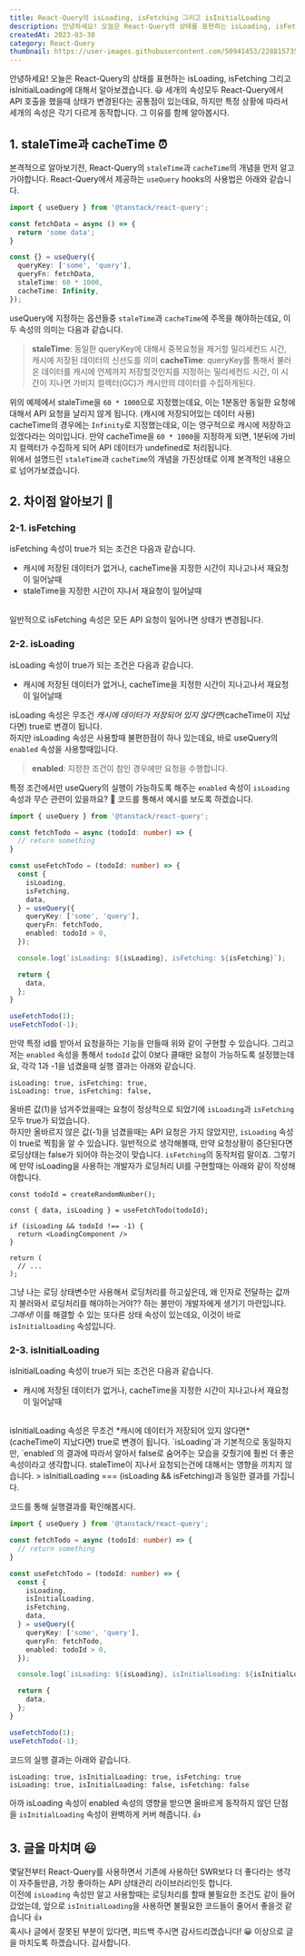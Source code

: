```yaml
---
title: React-Query의 isLoading, isFetching 그리고 isInitialLoading
description: 안녕하세요! 오늘은 React-Query의 상태를 표현하는 isLoading, isFetching 그리고 isInitialLoading에 대해서 알아보겠습니다.
createdAt: 2023-03-30
category: React-Query
thumbnail: https://user-images.githubusercontent.com/50941453/228815735-4dd016c3-eab4-4fc9-ab90-38b2ade05dcc.png
---
```

안녕하세요! 오늘은 React-Query의 상태를 표현하는 isLoading, isFetching 그리고 isInitialLoading에 대해서 알아보겠습니다. 😃 세개의 속성모두 React-Query에서 API 호출을 했을때 상태가 변경된다는 공통점이 있는데요, 하지만 특정 상황에 따라서 세개의 속성은 각기 다르게 동작합니다. 그 이유를 함께 알아봅시다.

## 1. staleTime과 cacheTime ⏰
본격적으로 알아보기전, React-Query의 `staleTime`과 `cacheTime`의 개념을 먼저 알고가야합니다. React-Query에서 제공하는 `useQuery` hooks의 사용법은 아래와 같습니다.

```typescript
import { useQuery } from '@tanstack/react-query';

const fetchData = async () => {
  return 'some data';
}

const {} = useQuery({
  queryKey: ['some', 'query'],
  queryFn: fetchData,
  staleTime: 60 * 1000,
  cacheTime: Infinity,
});
```

useQuery에 지정하는 옵션들중 `staleTime`과 `cacheTime`에 주목을 해야하는데요, 이 두 속성의 의미는 다음과 같습니다.
> **staleTime**: 동일한 queryKey에 대해서 중복요청을 제거할 밀리세컨드 시간, 캐시에 저장된 데이터의 신선도를 의미
**cacheTime**: queryKey를 통해서 불러온 데이터를 캐시에 언제까지 저장할것인지를 지정하는 밀리세컨드 시간, 이 시간이 지나면 가비지 컬렉터(GC)가 캐시안의 데이터를 수집하게된다.

위의 예제에서 staleTime을 `60 * 1000`으로 지정했는데요, 이는 1분동안 동일한 요청에 대해서 API 요청을 날리지 않게 됩니다. (캐시에 저장되어있는 데이터 사용)
<br />
cacheTime의 경우에는 `Infinity`로 지정했는데요, 이는 영구적으로 캐시에 저장하고 있겠다라는 의미입니다. 만약 cacheTime을 `60 * 1000`을 지정하게 되면, 1분뒤에 가비지 컬렉터가 수집하게 되어 API 데이터가 undefined로 처리됩니다.
<br />
위에서 설명드린 `staleTime`과 `cacheTime`의 개념을 가진상태로 이제 본격적인 내용으로 넘어가보겠습니다.

## 2. 차이점 알아보기 📌

### 2-1. isFetching
isFetching 속성이 true가 되는 조건은 다음과 같습니다.
- 캐시에 저장된 데이터가 없거나, cacheTime을 지정한 시간이 지나고나서 재요청이 일어날때
- staleTime을 지정한 시간이 지나서 재요청이 일어날때
<br />
일반적으로 isFetching 속성은 모든 API 요청이 일어나면 상태가 변경됩니다.

### 2-2. isLoading
isLoading 속성이 true가 되는 조건은 다음과 같습니다.
- 캐시에 저장된 데이터가 없거나, cacheTime을 지정한 시간이 지나고나서 재요청이 일어날때

isLoading 속성은 무조건 *캐시에 데이터가 저장되어 있지 않다면*(cacheTime이 지났다면) true로 변경이 됩니다.
<br />
하지만 isLoading 속성은 사용할때 불편한점이 하나 있는데요, 바로 useQuery의 `enabled` 속성을 사용할때입니다. 
> **enabled**: 지정한 조건이 참인 경우에만 요청을 수행합니다.

특정 조건에서만 useQuery의 실행이 가능하도록 해주는 `enabled` 속성이 `isLoading` 속성과 무슨 관련이 있을까요? 🤔 코드를 통해서 예시를 보도록 하겠습니다.

```typescript
import { useQuery } from '@tanstack/react-query';

const fetchTodo = async (todoId: number) => {
  // return something
}

const useFetchTodo = (todoId: number) => {
  const {
    isLoading,
    isFetching,
    data,
  } = useQuery({
    queryKey: ['some', 'query'],
    queryFn: fetchTodo,
    enabled: todoId > 0,
  });

  console.log(`isLoading: ${isLoading}, isFetching: ${isFetching}`);

  return {
    data,
  };
}

useFetchTodo(1);
useFetchTodo(-1);
```
만약 특정 id를 받아서 요청을하는 기능을 만들때 위와 같이 구현할 수 있습니다. 그리고 저는 `enabled` 속성을 통해서 `todoId` 값이 0보다 클때만 요청이 가능하도록 설정했는데요, 각각 1과 -1을 넘겼을때 실행 결과는 아래와 같습니다.
```shell
isLoading: true, isFetching: true,
isLoading: true, isFetching: false,
```
올바른 값(1)을 넘겨주었을때는 요청이 정상적으로 되었기에 `isLoading`과 `isFetching` 모두 true가 되었습니다.
<br />
하지만 올바르지 않은 값(-1)을 넘겼을때는 API 요청은 가지 않았지만, `isLoading` 속성이 true로 찍힘을 알 수 있습니다. 일반적으로 생각해볼때, 만약 요청상황이 중단된다면 로딩상태는 false가 되어야 하는것이 맞습니다. `isFetching`의 동작처럼 말이죠.
그렇기에 만약 isLoading을 사용하는 개발자가 로딩처리 UI를 구현할때는 아래와 같이 작성해야합니다.

```tsx
const todoId = createRandomNumber();

const { data, isLoading } = useFetchTodo(todoId);

if (isLoading && todoId !== -1) {
  return <LoadingComponent /> 
}

return (
  // ...
);
```
그냥 나는 로딩 상태변수만 사용해서 로딩처리를 하고싶은데, 왜 인자로 전달하는 값까지 불러와서 로딩처리를 해야하는거야?? 하는 불만이 개발자에게 생기기 마련입니다.
<br />
*그래서!* 이를 해결할 수 있는 또다른 상태 속성이 있는데요, 이것이 바로 `isInitialLoading` 속성입니다.

### 2-3. isInitialLoading
isInitialLoading 속성이 true가 되는 조건은 다음과 같습니다.
- 캐시에 저장된 데이터가 없거나, cacheTime을 지정한 시간이 지나고나서 재요청이 일어날때
<br />
isInitialLoading 속성은 무조건 *캐시에 데이터가 저장되어 있지 않다면* (cacheTime이 지났다면) true로 변경이 됩니다. `isLoading`과 기본적으로 동일하지만, `enabled`의 결과에 따라서 알아서 false로 숨어주는 모습을 갖췄기에 훨씬 더 좋은 속성이라고 생각합니다.
staleTime이 지나서 요청되는건에 대해서는 영향을 끼치지 않습니다.
> isInitialLoading === (isLoading && isFetching)과 동일한 결과를 가집니다.

코드를 통해 실행결과를 확인해봅시다.
```typescript
import { useQuery } from '@tanstack/react-query';

const fetchTodo = async (todoId: number) => {
  // return something
}

const useFetchTodo = (todoId: number) => {
  const {
    isLoading,
    isInitialLoading,
    isFetching,
    data,
  } = useQuery({
    queryKey: ['some', 'query'],
    queryFn: fetchTodo,
    enabled: todoId > 0,
  });

  console.log(`isLoading: ${isLoading}, isInitialLoading: ${isInitialLoading}, isFetching: ${isFetching}`);

  return {
    data,
  };
}

useFetchTodo(1);
useFetchTodo(-1);
```
코드의 실행 결과는 아래와 같습니다.
```shell
isLoading: true, isInitialLoading: true, isFetching: true
isLoading: true, isInitialLoading: false, isFetching: false
```

아까 isLoading 속성이 enabled 속성의 영향을 받으면 올바르게 동작하지 않던 단점을 `isInitialLoading` 속성이 완벽하게 커버 해줍니다. 👍

## 3. 글을 마치며 😃
몇달전부터 React-Query를 사용하면서 기존에 사용하던 SWR보다 더 좋다라는 생각이 자주들만큼, 가장 좋아하는 API 상태관리 라이브러리인듯 합니다.
<br />
이전에 `isLoading` 속성만 알고 사용할때는 로딩처리를 할때 불필요한 조건도 같이 들어갔었는데, 앞으로 `isInitialLoading`을 사용하면 불필요한 코드들이 줄어서 좋을것 같습니다 👍
<br />
혹시나 글에서 잘못된 부분이 있다면, 피드백 주시면 감사드리겠습니다! 😀 이상으로 글을 마치도록 하겠습니다. 감사합니다.
